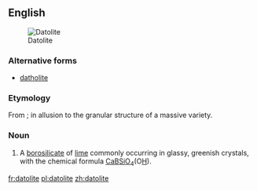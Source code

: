 ==English==
[[Image:Datolite Roncari quarry .jpg|thumb|Datolite]]

===Alternative forms===
* [[datholite]]

===Etymology===
From {{etyl|grc}} {{term|δατέομαι||I divide|tr=dateomai|lang=grc}} {{suffix||lite}}; in allusion to the granular structure of a massive variety.

===Noun===
{{en-noun}}

# {{mineral}} A [[borosilicate]] of [[lime]] commonly occurring in glassy, greenish crystals, with the chemical formula [[calcium|Ca]][[boron|B]][[silicon|Si]][[oxygen|O]]<sub>4</sub>(O[[hydrogen|H]]).

[[fr:datolite]]
[[pl:datolite]]
[[zh:datolite]]